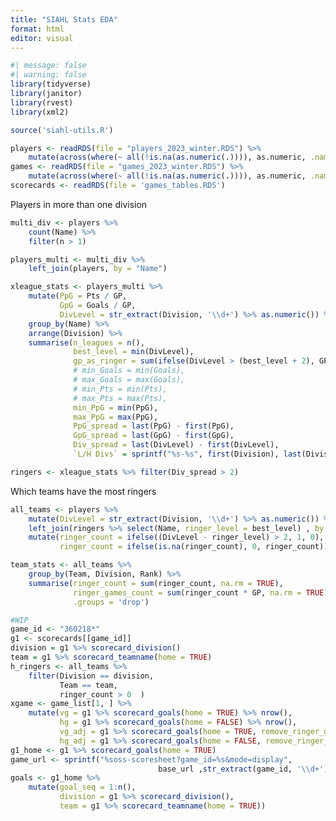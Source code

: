 ```yaml
---
title: "SIAHL Stats EDA"
format: html
editor: visual
---
```


```r
#| message: false
#| warning: false
library(tidyverse)
library(janitor)
library(rvest)
library(xml2)

source('siahl-utils.R')

players <- readRDS(file = "players_2023_winter.RDS") %>% 
    mutate(across(where(~ all(!is.na(as.numeric(.)))), as.numeric, .names = "{.col}"))
games <- readRDS(file = "games_2023_winter.RDS") %>% 
    mutate(across(where(~ all(!is.na(as.numeric(.)))), as.numeric, .names = "{.col}"))
scorecards <- readRDS(file = 'games_tables.RDS')

```

Players in more than one division

```r
multi_div <- players %>% 
    count(Name) %>% 
    filter(n > 1)

players_multi <- multi_div %>% 
    left_join(players, by = "Name") 
```

```r
xleague_stats <- players_multi %>% 
    mutate(PpG = Pts / GP,
           GpG = Goals / GP,
           DivLevel = str_extract(Division, '\\d+') %>% as.numeric()) %>% 
    group_by(Name) %>% 
    arrange(Division) %>% 
    summarise(n_leagues = n(),
              best_level = min(DivLevel),
              gp_as_ringer = sum(ifelse(DivLevel > (best_level + 2), GP, 0)),
              # min_Goals = min(Goals),
              # max_Goals = max(Goals),
              # min_Pts = min(Pts),
              # max_Pts = max(Pts),
              min_PpG = min(PpG),
              max_PpG = max(PpG),
              PpG_spread = last(PpG) - first(PpG),
              GpG_spread = last(GpG) - first(GpG),
              Div_spread = last(DivLevel) - first(DivLevel),
              `L/H Divs` = sprintf("%s-%s", first(Division), last(Division)) )
```

```r
ringers <- xleague_stats %>% filter(Div_spread > 2)
```

Which teams have the most ringers

```r
all_teams <- players %>% 
    mutate(DivLevel = str_extract(Division, '\\d+') %>% as.numeric()) %>% 
    left_join(ringers %>% select(Name, ringer_level = best_level) , by = 'Name') %>% 
    mutate(ringer_count = ifelse((DivLevel - ringer_level) > 2, 1, 0),
           ringer_count = ifelse(is.na(ringer_count), 0, ringer_count))

team_stats <- all_teams %>% 
    group_by(Team, Division, Rank) %>% 
    summarise(ringer_count = sum(ringer_count, na.rm = TRUE),
              ringer_games_count = sum(ringer_count * GP, na.rm = TRUE),
              .groups = 'drop')
```

```r
#WIP
game_id <- "360218*"
g1 <- scorecards[[game_id]]
division = g1 %>% scorecard_division()
team = g1 %>% scorecard_teamname(home = TRUE)
h_ringers <- all_teams %>% 
    filter(Division == division,
           Team == team,
           ringer_count > 0  )
xgame <- game_list[1, ] %>% 
    mutate(vg = g1 %>% scorecard_goals(home = TRUE) %>% nrow(),
           hg = g1 %>% scorecard_goals(home = FALSE) %>% nrow(),
           vg_adj = g1 %>% scorecard_goals(home = TRUE, remove_ringer_goals = TRUE) %>% nrow(),
           hg_adj = g1 %>% scorecard_goals(home = FALSE, remove_ringer_goals = TRUE) %>% nrow())
g1_home <- g1 %>% scorecard_goals(home = TRUE)
game_url <- sprintf("%soss-scoresheet?game_id=%s&mode=display", 
                                 base_url ,str_extract(game_id, '\\d+'))
goals <- g1_home %>% 
    mutate(goal_seq = 1:n(),
           division = g1 %>% scorecard_division(),
           team = g1 %>% scorecard_teamname(home = TRUE))
```
